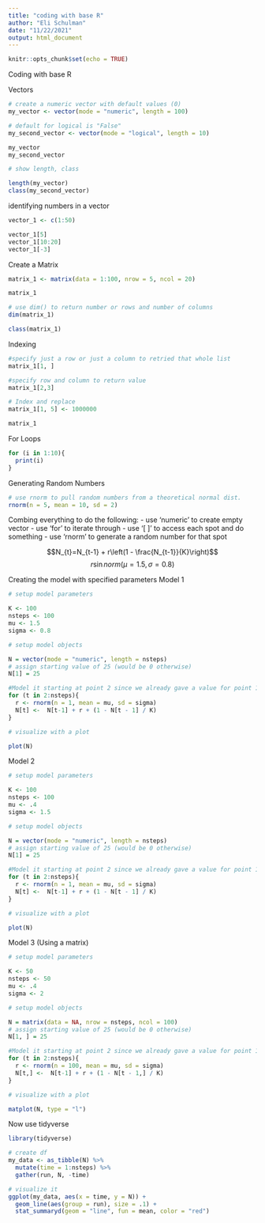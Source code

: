 ```yaml
---
title: "coding with base R"
author: "Eli Schulman"
date: "11/22/2021"
output: html_document
---
```


```r
knitr::opts_chunk$set(echo = TRUE)
```

Coding with base R

Vectors

```r
# create a numeric vector with default values (0)
my_vector <- vector(mode = "numeric", length = 100)

# default for logical is "False"
my_second_vector <- vector(mode = "logical", length = 10)

my_vector
my_second_vector
```

```r
# show length, class

length(my_vector)
class(my_second_vector)
```

identifying numbers in a vector

```r
vector_1 <- c(1:50)

vector_1[5]
vector_1[10:20]
vector_1[-3]
```

Create a Matrix
```r
matrix_1 <- matrix(data = 1:100, nrow = 5, ncol = 20)

matrix_1
```

```r
# use dim() to return number or rows and number of columns
dim(matrix_1)

class(matrix_1)
```

Indexing

```r
#specify just a row or just a column to retried that whole list 
matrix_1[1, ]

#specify row and column to return value
matrix_1[2,3]

# Index and replace
matrix_1[1, 5] <- 1000000

matrix_1
```

For Loops
```r
for (i in 1:10){
  print(i)
}

```

Generating Random Numbers
```r
# use rnorm to pull random numbers from a theoretical normal dist.
rnorm(n = 5, mean = 10, sd = 2)
```

Combing everything to do the following:
- use 'numeric' to create empty vector
- use 'for' to iterate through 
- use '[ ]' to access each spot and do something 
- use 'rnorm' to generate a random number for that spot

$$N_{t}=N_{t-1} + r\left(1 - \frac{N_{t-1}}{K}\right)$$
$$
r \sin norm(\mu = 1.5, \sigma = 0.8)
$$

Creating the model with specified parameters
Model 1
```r
# setup model parameters

K <- 100
nsteps <- 100
mu <- 1.5
sigma <- 0.8

# setup model objects

N = vector(mode = "numeric", length = nsteps)
# assign starting value of 25 (would be 0 otherwise)
N[1] = 25

#Model it starting at point 2 since we already gave a value for point 1
for (t in 2:nsteps){
  r <- rnorm(n = 1, mean = mu, sd = sigma)
  N[t] <-  N[t-1] + r + (1 - N[t - 1] / K)
}

# visualize with a plot

plot(N)
```
Model 2
```r
# setup model parameters

K <- 100
nsteps <- 100
mu <- .4
sigma <- 1.5

# setup model objects

N = vector(mode = "numeric", length = nsteps)
# assign starting value of 25 (would be 0 otherwise)
N[1] = 25

#Model it starting at point 2 since we already gave a value for point 1
for (t in 2:nsteps){
  r <- rnorm(n = 1, mean = mu, sd = sigma)
  N[t] <-  N[t-1] + r + (1 - N[t - 1] / K)
}

# visualize with a plot

plot(N)
```
 Model 3 (Using a matrix)
 
```r
# setup model parameters

K <- 50
nsteps <- 50
mu <- .4
sigma <- 2

# setup model objects

N = matrix(data = NA, nrow = nsteps, ncol = 100)
# assign starting value of 25 (would be 0 otherwise)
N[1, ] = 25

#Model it starting at point 2 since we already gave a value for point 1
for (t in 2:nsteps){
  r <- rnorm(n = 100, mean = mu, sd = sigma)
  N[t,] <-  N[t-1] + r + (1 - N[t - 1,] / K)
}

# visualize with a plot

matplot(N, type = "l")
```
 
Now use tidyverse
```r
library(tidyverse)

# create df
my_data <- as_tibble(N) %>% 
  mutate(time = 1:nsteps) %>% 
  gather(run, N, -time)

# visualize it 
ggplot(my_data, aes(x = time, y = N)) +
  geom_line(aes(group = run), size = .1) +
  stat_summaryd(geom = "line", fun = mean, color = "red")
```






